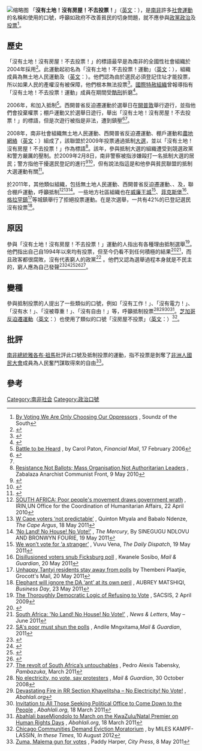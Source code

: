 [[File:The_Poor_People's_Alliance_Outside_the_Constitutional_Court_14_May_2009.jpg|缩略图]]
「'''沒有土地！沒有房屋！不去投票！'''」（[[英文|英文]]：{{lang|en|"'''No Land! No House! No Vote!'''"}}），是[[南非|南非]]許多[[社會運動|社會運動]]的名稱和使用的口號，呼籲如政府不改善貧民的切身問題，就不應參與[[政黨政治|政黨政治]]及[[投票|投票]]<ref>[http://soundzofthesouth.blogspot.com/2011/03/by-voting-we-are-only-choosing-our.html By Voting We Are Only Choosing Our Oppressors] {{Wayback|url=http://soundzofthesouth.blogspot.com/2011/03/by-voting-we-are-only-choosing-our.html |date=20140714223333 }}, Soundz of the South</ref>。

== 歷史 ==
「沒有土地！沒有房屋！不去投票！」的標語最早是為南非的全國性社會組織{{link-en|無土地人民運動|Landless Peoples Movement}}於2004年採用<ref name="#1">{{cite news|url=http://www.abahlali.org/node/865|title="No Vote" Campaigns are not a Rejection of Democracy|publisher=Mail and Guardian|accessdate=2014-07-14|archive-date=2018-01-31|archive-url=https://web.archive.org/web/20180131200733/http://abahlali.org/node/865/|dead-url=no}}</ref>。此運動起初名為「沒有土地！不去投票！運動」（[[英文|英文]]：{{lang|en|''No Land! No Vote!'' campaign}}），組織成員為無土地人民運動及{{le|國家土地委員會|National Land Committee}}（[[英文|英文]]：{{lang|en|National Land Committee}}）。他們認為由於選民必須登記住址才能投票，所以如果人民的產權沒有被保障，他們根本無法投票<ref>{{cite news|url=http://www.mg.co.za/article/2005-01-25-an-anatomy-of-new-power|title=An anatomy of new power|publisher=Mail and Guardian|accessdate=2014-07-14|archive-date=2014-07-24|archive-url=https://web.archive.org/web/20140724103326/http://mg.co.za/article/2005-01-25-an-anatomy-of-new-power|dead-url=no}}</ref>。[[國際特赦組織|國際特赦組織]]曾報導指有「沒有土地！不去投票！運動」成員在{{link-en|2004年南非大選|South African general election, 2004}}期間受[[酷刑|酷刑]]折磨<ref>{{cite news|url=http://www.amnestyusa.org/annualreport.php?id=ar&yr=2005&c=ZAF|title=2005 Annual Report for South Africa|publisher=Amnesty International|deadurl=yes|archiveurl=https://web.archive.org/web/20081129162821/http://www.amnestyusa.org/annualreport.php?id=ar&yr=2005&c=ZAF|archivedate=2008-11-29}}</ref>。

2006年，{{link-en|西開普省反迫遷運動|Western Cape Anti-Eviction Campaign}}和{{link-en|棚戶運動|Abahlali baseMjondolo}}加入抵制{{link-en|2006年南非地方政府選舉|South African municipal election, 2006|地方政府選舉}}<ref>[http://secure.financialmail.co.za/06/0217/currents/acurrent.htm Battle to be Heard] {{Webarchive|url=https://archive.is/20120718071806/http://secure.financialmail.co.za/06/0217/currents/acurrent.htm |date=2012-07-18 }}, by Carol Paton, ''Financial Mail'', 17 February 2006</ref>。西開普省反迫遷運動於選舉日在[[開普敦|開普敦]]舉行遊行，並指他們會投棄權票；棚戶運動又於選舉日遊行，舉出「沒有土地！沒有房屋！不去投票！」的標語，但是次遊行被指是非法，遭到{{link-en|南非警察|South African Police|警方}}鎮壓<ref>{{cite news|url=http://www.pambazuka.org/en/category/comment/53204|title=Sekwanele! (Enough is enough!): Post-apartheid land and housing struggles|publisher=Pambazuka|accessdate=2014-07-14|archive-date=2012-08-03|archive-url=https://web.archive.org/web/20120803053451/http://www.pambazuka.org/en/category/comment/53204|dead-url=no}}</ref><ref name="#1"/>。

2008年，南非社會組織無土地人民運動、西開普省反迫遷運動、棚戶運動和[[農地網絡|農地網絡]]（[[英文|英文]]：{{lang|en|Rural Network}}）組成了{{link-en|貧民聯盟|Poor People's Alliance}}，該聯盟於2009年投票通過抵制[[2009年南非大選|大選]]，並以「沒有土地！沒有房屋！不去投票！」作為標語<ref>[http://www.ainfos.ca/en/ainfos23942.html Resistance Not Ballots; Mass Organisation Not Authoritarian Leaders] {{webarchive|url=https://web.archive.org/web/20110608163041/http://www.ainfos.ca/en/ainfos23942.html |date=2011-06-08 }}, Zabalaza Anarchist Communist Front, 9 May 2010</ref>。該年，參與抵制大選的組織遭受到競選政黨和警方嚴厲的壓制。於2009年2月8日，南非警察被指涉嫌毆打一名抵制大選的居民；警方指他干擾選民登記的進行<ref>{{cite news|url=http://antieviction.org.za/2009/02/09/aec-members-tear-gassed-beaten-and-arrested-residents-lay-blame-on-anc/|title=AEC members tear gassed, beaten and arrested; residents lay blame on ANC|publisher=Anti-Eviction Campaign|deadurl=yes|archiveurl=https://web.archive.org/web/20090213234246/http://antieviction.org.za/2009/02/09/aec-members-tear-gassed-beaten-and-arrested-residents-lay-blame-on-anc/|archivedate=2009-02-13}}</ref><ref>{{cite news|url=http://sacsis.org.za/site/article/245.1|title=Elections: A Dangerous Time for Poor People's Movements in South Africa|publisher=SACSIS|access-date=2014-07-14|archive-url=https://web.archive.org/web/20110428202117/http://www.sacsis.org.za/site/article/245.1|archive-date=2011-04-28|dead-url=yes}}</ref>，但有說法指這是和他參與貧民聯盟的抵制大選運動有關<ref>{{cite news|url=http://antieviction.org.za/2009/03/03/8-landless-peoples-movement-comrades-under-arrest-in-johannesburg/|title=8 Landless People's Movement Comrades Under Arrest in Johannesburg|publisher=Landless Peoples Movement|deadurl=yes|archiveurl=https://web.archive.org/web/20110720094540/http://antieviction.org.za/2009/03/03/8-landless-peoples-movement-comrades-under-arrest-in-johannesburg/|archivedate=2011-07-20}}</ref>。

於2011年，其他類似組織，包括無土地人民運動、西開普省反迫遷運動、{{link-en|南非待業人民運動|South African Unemployed Peoples' Movement}}、{{link-en|我們共同成長|Sikhula Sonke}}及{{link-en|曼德拉公園後院之友|Mandela Park Backyarders}}，聯合棚戶運動，呼籲抵制{{link-en|2011年南非地方政府選舉|South African municipal election, 2011|地方政府選舉}}<ref>[http://www.irinnews.org/Report.aspx?ReportId=88883 SOUTH AFRICA: Poor people's movement draws government wrath] {{Wayback|url=http://www.irinnews.org/Report.aspx?ReportId=88883 |date=20100519183108 }}, IRIN,UN Office for the Coordination of Humanitarian Affairs, 22 April 2010</ref><ref>[http://www.iol.co.za/news/south-africa/western-cape/w-cape-voters-not-predictable-1.1070406?showComments=true <nowiki>W Cape voters ‘not predictable’</nowiki>] {{Wayback|url=http://www.iol.co.za/news/south-africa/western-cape/w-cape-voters-not-predictable-1.1070406?showComments=true |date=20121023141801 }}, Quinton Mtyala and Babalo Ndenze, ''The Cape Argus'', 18 May 2011</ref><ref>[http://www.iol.co.za/news/south-africa/kwazulu-natal/no-land-no-house-no-vote-1.1070896 <nowiki>‘No Land! No House! No Vote!’</nowiki>] {{Wayback|url=http://www.iol.co.za/news/south-africa/kwazulu-natal/no-land-no-house-no-vote-1.1070896 |date=20110522152608 }}, ''The Mercury'', By SINEGUGU NDLOVU AND BRONWYN FOURIE, 19 May 2011</ref>。一些地方社區組織也在[[威廉王城|威廉王城]]<ref>[http://www.dispatch.co.za/news/article/1286 <nowiki>We won’t vote for ‘a stranger’</nowiki>] {{webarchive|url=https://web.archive.org/web/20110525124149/http://www.dispatch.co.za/news/article/1286 |date=2011-05-25 }}, Vuvu Vena, ''The Daily Dispatch'', 19 May 2011</ref>、[[菲克斯堡|菲克斯堡]]<ref>[http://mg.co.za/article/2011-05-20-disillusioned-voters-snub-ficksburg-poll/ Disillusioned voters snub Ficksburg poll] {{Wayback|url=http://mg.co.za/article/2011-05-20-disillusioned-voters-snub-ficksburg-poll/ |date=20140715005635 }}, Kwanele Sosibo, ''Mail & Guardian'', 20 May 2011</ref>、[[格拉罕鎮|格拉罕鎮]]<ref>[http://www.ghtnow.co.za/stories/view/unhappy-tantyi-residents-stay-away-from-polls Unhappy Tantyi residents stay away from polls] {{webarchive|url=https://archive.is/20120802195913/http://www.ghtnow.co.za/stories/view/unhappy-tantyi-residents-stay-away-from-polls |date=2012-08-02 }} by Thembeni Plaatjie, Grocott's Mail, 20 May 2011</ref>等城鎮舉行了拒絕投票運動。在是次選舉，一共有42%的已登記選民沒有投票<ref>[http://www.businessday.co.za/articles/Content.aspx?id=143490 <nowiki>Elephant will ignore the DA ‘ant’ at its own peril</nowiki>] {{Wayback|url=http://www.businessday.co.za/articles/Content.aspx?id=143490 |date=20120320073745 }}, AUBREY MATSHIQI, ''Business Day'', 23 May 2011</ref>。

== 原因 ==
參與「沒有土地！沒有房屋！不去投票！」運動的人指出有各種理由抵制選舉<ref>[http://sacsis.org.za/site/article/258.1 The Thoroughly Democratic Logic of Refusing to Vote] {{Wayback|url=http://sacsis.org.za/site/article/258.1 |date=20140222225825 }}, SACSIS, 2 April 2009</ref>。他們指出自己自1994年以來均有投票，但至今仍看不到任何積極的結果<ref>{{cite news|url=http://www.news24.com/News24/South_Africa/Politics/0,,2-7-12_2452475,00.html|title='No house, no jobs – no vote'|publisher=News24|deadurl=yes|archiveurl=https://web.archive.org/web/20090301060216/http://www.news24.com/News24/South_Africa/Politics/0,,2-7-12_2452475,00.html|archivedate=2009-03-01}}</ref><ref>[http://newsandletters.org/issues/2011/May-Jun/SAfricaMayJun_11.asp South Africa: 'No Land! No House! No Vote!'] {{webarchive|url=https://web.archive.org/web/20110726081422/http://newsandletters.org/issues/2011/May-Jun/SAfricaMayJun_11.asp |date=2011-07-26 }}, ''News & Letters'', May – June 2011</ref>，而且政客都很腐敗，沒有代表窮人的政黨<ref>[http://mg.co.za/article/2011-04-29-sas-poor-must-shun-the-polls/ SA's poor must shun the polls] {{Wayback|url=http://mg.co.za/article/2011-04-29-sas-poor-must-shun-the-polls/ |date=20140724101606 }}, Andile Mngxitama,''Mail & Guardian'', 2011</ref> 。他們又認為選舉過程本身就是不民主的，窮人應為自己發聲<ref>{{cite news|url = http://www.sarpn.org.za/documents/d0002316/Hlongwa_campaign_Feb2007.pdf|title = The No Land, No House, No Vote Campaign Still on for 2009|publisher = SARPN}}{{Dead link|date=2018年8月 |bot=InternetArchiveBot |fix-attempted=yes }}</ref><ref>{{cite news|url=http://www.abahlali.org/node/865|title="No Vote" Campaigns are not a Rejection of Democracy, November 2005|publisher=Abahlali baseMjondolo|accessdate=2014-07-14|archive-date=2018-01-31|archive-url=https://web.archive.org/web/20180131200733/http://abahlali.org/node/865/|dead-url=no}}</ref><ref>{{cite news|url=http://www.capetimes.co.za/index.php?fArticleId=4780755|title=Anti Eviction Campaign urges poor to boycott elections |publisher=Cape Times}}</ref><ref>{{cite news|url=http://www.themercury.co.za/index.php?fArticleId=4882559|title=Apathetic youth a thing of the past |publisher=The Mercury}}</ref><ref>[http://www.pambazuka.org/en/category/comment/71559 <nowiki>The revolt of South Africa’s untouchables</nowiki>] {{Wayback|url=http://www.pambazuka.org/en/category/comment/71559 |date=20140222054053 }}, Pedro Alexis Tabensky, ''Pambazuka'', March 2011</ref>。

== 變種 ==
參與抵制投票的人提出了一些類似的口號，例如「沒有工作！」、「沒有電力！」、「沒有水！」、「沒被尊重！」、「沒有自由！」等，呼籲抵制投票<ref>[http://www.mg.co.za/article/2008-10-30-no-electricity-vote-say-protesters No electricity, no vote, say protesters] {{Wayback|url=http://www.mg.co.za/article/2008-10-30-no-electricity-vote-say-protesters |date=20140724085950 }}, ''Mail & Guardian'', 30 October 2008</ref><ref>[http://www.abahlali.org/node/4406 Devastating Fire in RR Section Khayelitsha – No Electricity! No Vote!] {{Wayback|url=http://www.abahlali.org/node/4406 |date=20140729143014 }}, ''Abahlali.org''</ref><ref>[http://abahlali.org/node/7869 Invitation to All Those Seeking Political Office to Come Down to the People] {{Wayback|url=http://abahlali.org/node/7869 |date=20110324020254 }}, ''Abahlali.org'', 18 March 2011</ref><ref>[http://abahlali.org/node/7868 Abahlali baseMjondolo to March on the KwaZulu/Natal Premier on Human Rights Days] {{Wayback|url=http://abahlali.org/node/7868 |date=20110324020247 }}, ''Abahlali.org'', 18 March 2011</ref>。[[芝加哥反迫遷運動|芝加哥反迫遷運動]]（[[英文|英文]]：{{lang|en|Chicago Anti-Eviction Campaign}}）也使用了類似的口號「沒房屋不投票」（[[英文|英文]]：{{lang|en|"No House No Vote"}}）<ref>[http://inthesetimes.com/uprising/entry/13663/whos_house_our_house_chicago_communities_hold_meeting_to_demand_eviction_mo/ Chicago Communities Demand Eviction Moratorium] {{Wayback|url=http://inthesetimes.com/uprising/entry/13663/whos_house_our_house_chicago_communities_hold_meeting_to_demand_eviction_mo/ |date=20141013005435 }}, by MILES KAMPF-LASSIN, ''In these Times'', 10 August 2012</ref>。

== 批評 ==
[[南非總統|南非總統]][[雅各布·祖馬|雅各布·祖馬]]批評此口號及抵制投票的運動，指不投票是剝奪了[[非洲人國民大會|非洲人國民大會]]成員為人民奮鬥謀取得來的自由<ref>[http://www.citypress.co.za/SouthAfrica/News/Zuma-Malema-gun-for-votes-20110507 Zuma, Malema gun for votes] {{Wayback|url=http://www.citypress.co.za/SouthAfrica/News/Zuma-Malema-gun-for-votes-20110507 |date=20110511151618 }}, Paddy Harper, ''City Press'', 8 May 2011</ref>。

== 參考 ==
{{reflist|2}}

[[Category:南非社会|Category:南非社会]]
[[Category:政治口號|Category:政治口號]]